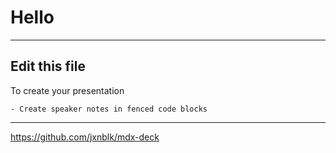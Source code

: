 
<Head>
  <title>Presentation Title</title>
</Head>

# Hello

---

## Edit this file

To create your presentation

```notes
- Create speaker notes in fenced code blocks
```

---

<https://github.com/jxnblk/mdx-deck>
